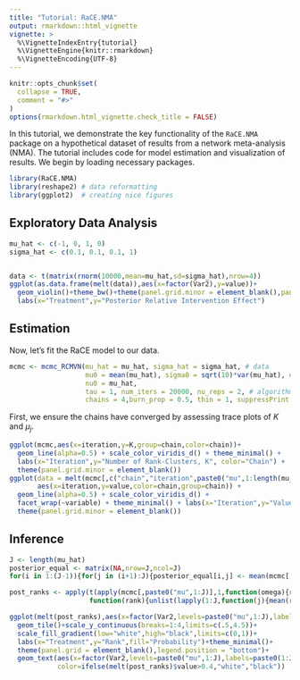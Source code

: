 ```yaml
---
title: "Tutorial: RaCE.NMA"
output: rmarkdown::html_vignette
vignette: >
  %\VignetteIndexEntry{tutorial}
  %\VignetteEngine{knitr::rmarkdown}
  %\VignetteEncoding{UTF-8}
---
```


```r
knitr::opts_chunk$set(
  collapse = TRUE,
  comment = "#>"
)
options(rmarkdown.html_vignette.check_title = FALSE)
```

In this tutorial, we demonstrate the key functionality of the `RaCE.NMA` package on a hypothetical dataset of results from a network meta-analysis (NMA). The tutorial includes code for model estimation and visualization of results. We begin by loading necessary packages.

```r
library(RaCE.NMA)
library(reshape2) # data reformatting
library(ggplot2)  # creating nice figures
```

## Exploratory Data Analysis

```r
mu_hat <- c(-1, 0, 1, 0)
sigma_hat <- c(0.1, 0.1, 0.1, 1)


data <- t(matrix(rnorm(10000,mean=mu_hat,sd=sigma_hat),nrow=4))
ggplot(as.data.frame(melt(data)),aes(x=factor(Var2),y=value))+
  geom_violin()+theme_bw()+theme(panel.grid.minor = element_blank(),panel.grid.major.x = element_blank())+
  labs(x="Treatment",y="Posterior Relative Intervention Effect")
```




## Estimation

Now, let's fit the RaCE model to our data.

```r
mcmc <- mcmc_RCMVN(mu_hat = mu_hat, sigma_hat = sigma_hat, # data
                   mu0 = mean(mu_hat), sigma0 = sqrt(10)*var(mu_hat), #hyperparameters
                   nu0 = mu_hat, 
                   tau = 1, num_iters = 20000, nu_reps = 2, # algorithm parameters
                   chains = 4,burn_prop = 0.5, thin = 1, suppressPrint = TRUE)
```


First, we ensure the chains have converged by assessing trace plots of $K$ and $\mu_j$.

```r
ggplot(mcmc,aes(x=iteration,y=K,group=chain,color=chain))+
  geom_line(alpha=0.5) + scale_color_viridis_d() + theme_minimal() +
  labs(x="Iteration",y="Number of Rank-Clusters, K", color="Chain") +
  theme(panel.grid.minor = element_blank())
ggplot(data = melt(mcmc[,c("chain","iteration",paste0("mu",1:length(mu_hat)))],id.vars = c(1,2)),
       aes(x=iteration,y=value,color=chain,group=chain)) +
  geom_line(alpha=0.5) + scale_color_viridis_d() + 
  facet_wrap(~variable) + theme_minimal() + labs(x="Iteration",y="Value",color="Chain") +
  theme(panel.grid.minor = element_blank())
```

## Inference



```r
J <- length(mu_hat)
posterior_equal <- matrix(NA,nrow=J,ncol=J)
for(i in 1:(J-1)){for(j in (i+1):J){posterior_equal[i,j] <- mean(mcmc[,paste0("G",i)] == mcmc[,paste0("G",j)])}}

post_ranks <- apply(t(apply(mcmc[,paste0("mu",1:J)],1,function(omega){rank(omega,ties.method="min")})),2,
                    function(rank){unlist(lapply(1:J,function(j){mean(rank==j)}))})

ggplot(melt(post_ranks),aes(x=factor(Var2,levels=paste0("mu",1:J),labels=paste0(1:J)),y=Var1,fill=value))+
  geom_tile()+scale_y_continuous(breaks=1:4,limits=c(.5,4.5))+
  scale_fill_gradient(low="white",high="black",limits=c(0,1))+
  labs(x="Treatment",y="Rank",fill="Probability")+theme_minimal()+
  theme(panel.grid = element_blank(),legend.position = "bottom")+
  geom_text(aes(x=factor(Var2,levels=paste0("mu",1:J),labels=paste0(1:J)),y=Var1,label=round(value,2)),
            color=ifelse(melt(post_ranks)$value>0.4,"white","black"))


```


